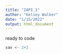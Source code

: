 ```yaml
---
title: "IAPI_1"
author: "Kelsey Walker"
date: "1/15/2022"
output: html_document
---
```

ready to code

```r

sav <- 2+2


```